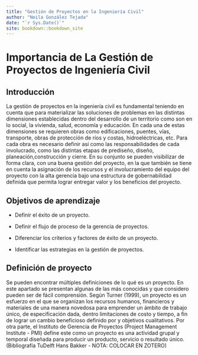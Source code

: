 ```yaml
--- 
title: "Gestión de Proyectos en la Ingeniería Civil"
author: "Neila González Tejada"
date: "`r Sys.Date()`"
site: bookdown::bookdown_site
---
```


# Importancia de La Gestión de Proyectos de Ingeniería Civil

## Introducción

La gestión de proyectos en la ingeniería civil es fundamental teniendo en cuenta que para materializar las soluciones de problemas en las distintas dimensiones establecidas dentro del desarrollo de un territorio como son en lo social, la vivienda, salud, economía y educación. En cada una de estas dimensiones se requieren obras como edificaciones, puentes, vías, transporte, obras de protección de ríos y costas, hidroeléctricas, etc. Para cada obra es necesario definir así como las responsabilidades de cada involucrado, como las distintas etapas de prediseño, diseño, planeación,construcción y cierre. En su conjunto se pueden visibilizar de forma clara, con una buena gestión del proyecto, en la que también se tiene en cuenta la asignación de los recursos y el involucramiento del equipo del proyecto con la alta gerencia bajo una estructura de gobernabilidad definida que permita lograr entregar valor y los beneficios del proyecto.

## Objetivos de aprendizaje

+ Definir el éxito de un proyecto.

+ Definir el flujo de proceso de la gerencia de proyectos.

+ Diferenciar los criterios y factores de éxito de un proyecto.

+ Identificar las estrategias en la gestión de proyectos.


## Definición de proyecto

Se pueden encontrar múltiples definiciones de lo qué es un proyecto. En este apartado se presentan algunas de las más conocidas y que considero pueden ser de fácil comprensión. 
Según Turner (1999), un proyecto es un esfuerzo en el que se organizan los recursos humanos, financieros y materiales de una manera novedosa para emprender un ámbito de trabajo único, de especificación dada, dentro
limitaciones de costo y tiempo, a fin de lograr un cambio beneficioso definido por y objetivos cualitativos. Por otra parte, el Instituto de Gerencia de Proyectos (Project Management Institute - PMI) define este como un proyecto es una actividad grupal y temporal diseñada para producir un producto, servicio o resultado único. (Bibliografía TuDelft Hans Bakker - NOTA: COLOCAR EN ZOTERO)